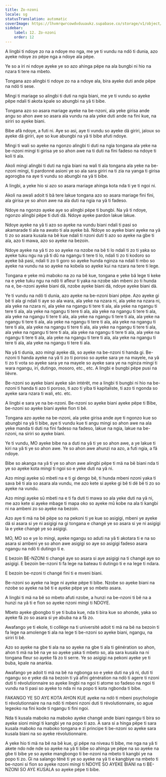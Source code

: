 ```yaml
---
title: Zo-nzoni
locale: sg
statusTranslation: automatic
coverImage: https://lhvmrqwrcowdvduuaukz.supabase.co/storage/v1/object/public/strapi-uploads/small_cover-educacion-fundamental.webp-2d51a7828a2b1309555be27f7e2a61a0.webp
sidebar:
    label: 12. Zo-nzoni
    order: 12
---
```

A lingbi ti ndoye zo na a ndoye mo nga, me ye ti vundu na ndö ti dunia, azo ayeke ndoye zo pëpe nga a ndoye ala pëpe.

Ye so a iri ni ndoye ayeke ye so azo ahinga pëpe na ala bungbi ni hio na nzara ti tere na mbeto.

Tongana azo alingbi ti ndoye zo na a ndoye ala, bira ayeke duti ande pëpe na ndö ti sese.

Mingi ti mariage so alingbi ti duti na ngia biani, me ye ti vundu so ayeke pëpe ndali ti akota kpale so abungbi na yâ ti bibe.

Tongana azo so asara mariage ayeke na be-nzoni, ala yeke girisa ande angu so ahon awe so asara ala vundu na ala yeke duti ande na fini kue, na siriri so ayeke biani.

Bibe afâ ndoye, a futi ni. Aye so asi, aye ti vundu so ayeke dä giriri, jaloux so ayeke dä giriri, aye so kue abungbi na yâ ti bibe afuti ndoye.

Mingi ti wali so ayeke na ngonzo alingbi ti duti na ngia tongana ala yeke na be-nzoni mingi ti girisa ye so ahon awe na ti duti na fini fadeso na ndoye ti koli ti ala.

Akoli mingi alingbi ti duti na ngia biani na wali ti ala tongana ala yeke na be-nzoni mingi, ti pardonné asioni ye so ala sara giriri na ti zia na yanga ti girisa agorogba na aye ti vundu so abungbi na yâ ti bibe.

A lingbi, a yeke hio si azo so asara mariage ahinga kota nda ti ye ti ngoi ni.

Akoli na awali adoit ti bâ tere lakue tongana azo so asara mariage fini fini, ala girisa ye so ahon awe na ala duti na ngia na yâ ti fadeso.

Ndoye na ngonzo ayeke aye so alingbi pëpe ti bungbi. Na yâ ti ndoye, ngonzo alingbi pëpe ti duti dä. Ndoye ayeke pardon lakue lakue.

Ndoye ayeke na yâ ti azo so ayeke na vundu biani ndali ti pasi so akamarade ti ala na awato ti ala ayeke bâ. Ndoye so ayeke biani ayeke na yâ ti zo so asara kusala na bê kue ndali ti nzoni duti ti azo so ayeke na gbe ti ala, azo ti mawa, azo so ayeke na bezoin.

Ndoye ayeke na yâ ti zo so ayeke na nzobe na bê ti lo ndali ti zo ti yaka so ayeke tuku ngu na yâ ti dû na ngangu ti tere ti lo, ndali ti zo ti kodoro so ayeke bâ pasi, ndali ti zo ti goro so ayeke hunda nginza na ndali ti mbo so ayeke na vundu na so ayeke na kobela so ayeke kui na nzara na tere ti lege.

Tongana e yeke mû maboko na zo na bê kue, tongana e yeke bâ lege ti keke na e yeke tuku ngu na ndö ti afleur ti yaka na nzobe sân mbeni zo ti hunda na e, be-nzoni ayeke biani dä, nzobe ayeke biani dä, ndoye ayeke biani dä.

Ye ti vundu na ndö ti dunia, azo ayeke na be-nzoni biani pëpe. Azo ayeke gi bê ti ala gi ndali ti aye so ala wara, ala yeke na nzara ni, ala yeke na nzara ni, ala yeke na nzara ni, ala yeke na ngangu ti tere ti ala, ala yeke na ngangu ti tere ti ala, ala yeke na ngangu ti tere ti ala, ala yeke na ngangu ti tere ti ala, ala yeke na ngangu ti tere ti ala, ala yeke na ngangu ti tere ti ala, ala yeke na ngangu ti tere ti ala, ala yeke na ngangu ti tere ti ala, ala yeke na ngangu ti tere ti ala, ala yeke na ngangu ti tere ti ala, ala yeke na ngangu ti tere ti ala, ala yeke na ngangu ti tere ti ala, ala yeke na ngangu ti tere ti ala, ala yeke na ngangu ti tere ti ala, ala yeke na ngangu ti tere ti ala, ala yeke na ngangu ti tere ti ala, ala yeke na ngangu ti tere ti ala.

Na yâ ti dunia, azo mingi ayeke dä, so ayeke na be-nzoni ti handa gi. Be-nzoni ti handa ayeke na yâ ti zo ti poroso so ayeke sara ye na mayele, na yâ ti zo ti vota so ayeke sara ye na mayele so ayeke sara ye na nginza mingi ti wara ngangu, iri, dutingo, mosoro, etc., etc. A lingbi e bungbi pëpe pusi na lièvre.

Be-nzoni so ayeke biani ayeke sân intérêt, me a lingbi ti bungbi ni hio na be-nzoni ti handa ti azo ti poroso, ti azo ti yiba ti kapitaliste, ti azo ti ngonda so ayeke sara nzara ti wali, etc. etc.

A lingbi e sara ye na be-nzoni. Be-nzoni so ayeke biani ayeke pëpe ti Bibe, be-nzoni so ayeke biani ayeke fion ti bê.

Tongana azo ayeke na be-nzoni, ala yeke girisa ande aye ti ngonzo kue so abungbi na yâ ti bibe, aye ti vundu kue ti angu mingi so ahon awe na ala yeke manda ti duti na fini fadeso na fadeso, lakue na ngia, lakue na be-nzoni, na siriri so ayeke biani.

Ye ti vundu, MO ayeke bibe na a duti na yâ ti ye so ahon awe, a ye lakue ti kiri na yâ ti ye so ahon awe. Ye so ahon awe ahunzi na azo, a futi ngia, a fâ ndoye.

Bibe so akanga na yâ ti ye so ahon awe alingbi pëpe ti mä na bê biani nda ti ye so ayeke kota mingi ti ngoi so e yeke duti na yâ ni.

Azo mingi ayeke sû mbeti na e ti gi dengo bê, ti hunda mbeni nzoni yaka ti sava bê ti ala so asara ala vundu, me azo kete si ayeke gi bê ti dë bê ti zo so ayeke na vundu.

Azo mingi ayeke sû mbeti na e ti fa duti ti mawa so ala yeke duti na yâ ni, me azo kete si ayeke mbage ti mapa oko so ayeke mû kobe na ala ti kangbi ni na ambeni zo so ayeke na bezoin.

Azo aye ti mä na bê pëpe so na pekoni ti ye kue so asigigi, mbeni ye ayeke dä si asara si ye ni asigigi na gi tongana e changé ye so asara si ye ni asigigi la e yeke changé ye so asigigi.

MO, MO so e ye lo mingi, ayeke ngangu so aduti na yâ ti akotara ti e na so asara si ambeni ye so ahon awe asigigi so aye so asigigi fadeso asara ngangu na ndö ti dutingo ti e.

E bezoin BE-NZONI ti changé aye so asara si aye asigigi na ti changé aye so asigigi. E bezoin be-nzoni ti fa lege na bateau ti dutingo ti e na lege ti ndara.

E bezoin be-nzoni ti changé fini ti e mveni biani.

Be-nzoni so ayeke na lege ni ayeke pëpe ti bibe. Nzobe so ayeke biani na nzobe so ayeke na bê ti e ayeke pëpe ye so mbeto asara.

A lingbi ti mä na bê so mbeto afuti nzobe, a hunzi na be-nzoni ti bê na a hunzi na yâ ti e fion so ayeke nzoni mingi ti NDOYE.

Mbeto ayeke gbongbo ti ye ti buba kue, nda ti bira kue so ahonde, yaka so ayeke fâ zo so asara si ye abuba na a fâ zo.

Awafango ye ti ekole, ti collège na ti université adoit ti mä na bê na bezoin ti fa lege na amolenge ti ala na lege ti be-nzoni so ayeke biani, ngangu, na siriri ti bê.

Azo so ayeke na gbe ti ala na so ayeke na gbe ti ala ti génération so ahon, ahon ti mä na bê na ye so ayeke yaka ti mbeto so, ala sara kusala na ni tongana fleur so ayeke fâ zo ti serre. Ye so asigigi na pekoni ayeke ye ti buba, kpale na anarkia.

Awafango ye adoit ti mä na bê na ngbonga so e yeke duti na yâ ni, duti ti ngangu so e yeke dä na bezoin ti yä afini génération na ndö ti agere ti nzoni duti ti révolutionnaire so ayeke lingbi na ngoi ti atome so fadeso na ngoi ti vundu na ti pasi so ayeke to nda ni na popo ti kota ngbonda ti bibe.

FAKANGO YE SO AYƐ KOTA AHON KUE ayeke na ndö ti mbeni psychologie ti révolutionnaire na na ndö ti mbeni nzoni duti ti révolutionnaire, so ague legeoko na fini kode ti ngangu ti fini ngoi.

Nda ti kusala maboko na maboko ayeke changé ande biani ngangu ti bira so ayeke sioni mingi ti kangbi ye na popo ti azo. A sara si a hinga pëpe ti sara kusala maboko na maboko tongana e zi principe ti be-nzoni so ayeke sara kusala biani na so ayeke révolutionnaire.

A yeke hio ti mä na bê na bê kue, gi pëpe na niveau ti bibe, me nga na yâ ti akete ndo nde nde so ayeke na yâ ti bibe so ahinga ye pëpe na so ayeke na gbe ti bibe ye so ayeke mangbongo ti be-nzoni na mbeto ti kangbi ye na popo ti zo. Gi na salango tënë ti ye so ayeke na yâ ti e kangbiye na mbeto ti be-nzoni si fion so ayeke nzoni mingi ti NDOYE SO AYEKE BIANI na ti BE-NZONI SO AYƐ KUSALA so ayeke pëpe ti bibe.

